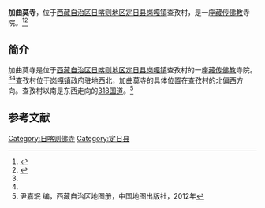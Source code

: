 {{Infobox Tibetan Buddhist monastery
|name =加曲莫寺
|image =
|image size = 250px
|alt = 
|caption = 
|t=
|w=
|to = 
|ipa={{IPA|}}
|z=
|thdl=
|e=
|tc=加曲莫寺
|s=加曲莫寺
|p=
|m=
|k=
|pushpin_map = 
|latd =  | latm =  | lats =  | latNS = 
|longd=  | longm= | longs =| longEW = 
|iso_region = 
|map_caption = 
|mapsize = 
|location_country = 中国
|location = {{CHN}}[[西藏自治区|西藏自治区]][[日喀则地区|日喀则地区]][[定日县|定日县]]
|coordinates_display =
|founded_by =
|date_founded =
|date_renovated =
|sect =
|mather =
|children =
|dedicated_to = 
|tulku =
|head_lama = 
|head_mgh =
|no._of_monks = 
|architecture = 
|festivals =
|footnotes = 
}}

'''加曲莫寺'''，位于[[西藏自治区|西藏自治区]][[日喀则地区|日喀则地区]][[定日县|定日县]][[岗嘎镇|岗嘎镇]]查孜村，是一座[[藏传佛教|藏传佛教]]寺院。<ref name=fjdh>{{Cite web |url=http://www.sxfj.org/html/6480/6480.html |title=西藏自治区佛教寺庙地址及电话，山西佛教网，2013-01-31 |accessdate=2014-05-22 |archive-date=2014-05-22 |archive-url=https://web.archive.org/web/20140522160604/http://www.sxfj.org/html/6480/6480.html |dead-url=no }}</ref><ref name=zgxzw>{{Cite web |url=http://www.fjdh.cn/ffzt/fjhy/ahsy2013/03/192226217541.html |title=岗噶镇加琼寺—定日县—西藏寺院，佛教导航，2013年03月22日 |accessdate=2014年5月22日 |archive-date=2014年5月22日 |archive-url=https://web.archive.org/web/20140522181629/http://www.fjdh.cn/ffzt/fjhy/ahsy2013/03/192226217541.html |dead-url=no }}</ref>

==简介==
加曲莫寺是位于[[西藏自治区|西藏自治区]][[日喀则地区|日喀则地区]][[定日县|定日县]][[岗嘎镇|岗嘎镇]]查孜村的一座[[藏传佛教|藏传佛教]]寺院。<ref name=fjdh/><ref name=zgxzw/>查孜村位于[[岗嘎镇|岗嘎镇]]政府驻地西北，加曲莫寺的具体位置在查孜村的北偏西方向。查孜村以南是东西走向的[[318国道|318国道]]。<ref>尹嘉珉 编，西藏自治区地图册，中国地图出版社，2012年</ref>

==参考文献==
{{reflist}}

{{日喀则地标}}
[[Category:日喀则佛寺|Category:日喀则佛寺]]
[[Category:定日县|Category:定日县]]